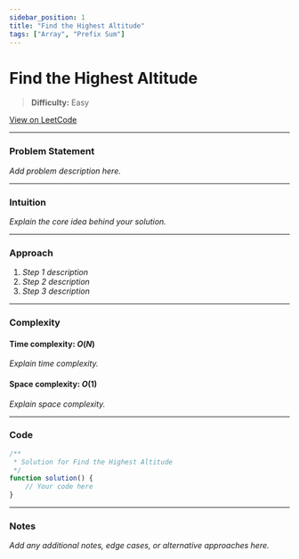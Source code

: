 ```yaml
---
sidebar_position: 1
title: "Find the Highest Altitude"
tags: ["Array", "Prefix Sum"]
---
```


# Find the Highest Altitude

> **Difficulty:** Easy

[View on LeetCode](https://leetcode.com/problems/find-the-highest-altitude/)

***

### Problem Statement

_Add problem description here._

***

### Intuition

_Explain the core idea behind your solution._

***

### Approach

1. _Step 1 description_
2. _Step 2 description_
3. _Step 3 description_

***

### Complexity

#### Time complexity: $O(N)$

_Explain time complexity._

#### Space complexity: $O(1)$

_Explain space complexity._

***

### Code

```javascript
/**
 * Solution for Find the Highest Altitude
 */
function solution() {
    // Your code here
}
```

***

### Notes

_Add any additional notes, edge cases, or alternative approaches here._
